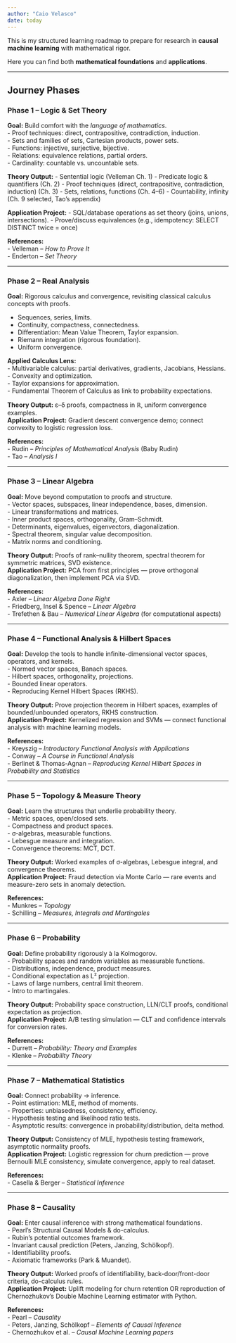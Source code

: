 ```yaml
---
author: "Caio Velasco"
date: today
---
```


This is my structured learning roadmap to prepare for research in **causal machine learning** with mathematical rigor.

Here you can find both **mathematical foundations** and **applications**.

---

## Journey Phases

### Phase 1 – Logic & Set Theory
**Goal:** Build comfort with the *language of mathematics*.  
- Proof techniques: direct, contrapositive, contradiction, induction.  
- Sets and families of sets, Cartesian products, power sets.  
- Functions: injective, surjective, bijective.  
- Relations: equivalence relations, partial orders.  
- Cardinality: countable vs. uncountable sets.  

**Theory Output:**
- Sentential logic (Velleman Ch. 1)
- Predicate logic & quantifiers (Ch. 2)
- Proof techniques (direct, contrapositive, contradiction, induction) (Ch. 3)
- Sets, relations, functions (Ch. 4–6)
- Countability, infinity (Ch. 9 selected, Tao’s appendix)  

**Application Project:** 
- SQL/database operations as set theory (joins, unions, intersections).
- Prove/discuss equivalences (e.g., idempotency: SELECT DISTINCT twice = once)

**References:**  
- Velleman – *How to Prove It*  
- Enderton – *Set Theory*  

---

### Phase 2 – Real Analysis
**Goal:** Rigorous calculus and convergence, revisiting classical calculus concepts with proofs.  

- Sequences, series, limits.  
- Continuity, compactness, connectedness.  
- Differentiation: Mean Value Theorem, Taylor expansion.  
- Riemann integration (rigorous foundation).  
- Uniform convergence.  

**Applied Calculus Lens:**  
- Multivariable calculus: partial derivatives, gradients, Jacobians, Hessians.  
- Convexity and optimization.  
- Taylor expansions for approximation.  
- Fundamental Theorem of Calculus as link to probability expectations.  

**Theory Output:** ε–δ proofs, compactness in ℝ, uniform convergence examples.  
**Application Project:** Gradient descent convergence demo; connect convexity to logistic regression loss.  

**References:**  
- Rudin – *Principles of Mathematical Analysis* (Baby Rudin)  
- Tao – *Analysis I*    

---

### Phase 3 – Linear Algebra
**Goal:** Move beyond computation to proofs and structure.  
- Vector spaces, subspaces, linear independence, bases, dimension.  
- Linear transformations and matrices.  
- Inner product spaces, orthogonality, Gram–Schmidt.  
- Determinants, eigenvalues, eigenvectors, diagonalization.  
- Spectral theorem, singular value decomposition.  
- Matrix norms and conditioning.  

**Theory Output:** Proofs of rank–nullity theorem, spectral theorem for symmetric matrices, SVD existence.  
**Application Project:** PCA from first principles — prove orthogonal diagonalization, then implement PCA via SVD.  

**References:**  
- Axler – *Linear Algebra Done Right*  
- Friedberg, Insel & Spence – *Linear Algebra*  
- Trefethen & Bau – *Numerical Linear Algebra* (for computational aspects)  

---

### Phase 4 – Functional Analysis & Hilbert Spaces
**Goal:** Develop the tools to handle infinite-dimensional vector spaces, operators, and kernels.  
- Normed vector spaces, Banach spaces.  
- Hilbert spaces, orthogonality, projections.  
- Bounded linear operators.  
- Reproducing Kernel Hilbert Spaces (RKHS).  

**Theory Output:** Prove projection theorem in Hilbert spaces, examples of bounded/unbounded operators, RKHS construction.  
**Application Project:** Kernelized regression and SVMs — connect functional analysis with machine learning models.  

**References:**  
- Kreyszig – *Introductory Functional Analysis with Applications*  
- Conway – *A Course in Functional Analysis*  
- Berlinet & Thomas-Agnan – *Reproducing Kernel Hilbert Spaces in Probability and Statistics*  

---

### Phase 5 – Topology & Measure Theory
**Goal:** Learn the structures that underlie probability theory.  
- Metric spaces, open/closed sets.  
- Compactness and product spaces.  
- σ-algebras, measurable functions.  
- Lebesgue measure and integration.  
- Convergence theorems: MCT, DCT.  

**Theory Output:** Worked examples of σ-algebras, Lebesgue integral, and convergence theorems.  
**Application Project:** Fraud detection via Monte Carlo — rare events and measure-zero sets in anomaly detection.  

**References:**  
- Munkres – *Topology*  
- Schilling – *Measures, Integrals and Martingales*  

---

### Phase 6 – Probability
**Goal:** Define probability rigorously à la Kolmogorov.  
- Probability spaces and random variables as measurable functions.  
- Distributions, independence, product measures.  
- Conditional expectation as L² projection.  
- Laws of large numbers, central limit theorem.  
- Intro to martingales.  

**Theory Output:** Probability space construction, LLN/CLT proofs, conditional expectation as projection.  
**Application Project:** A/B testing simulation — CLT and confidence intervals for conversion rates.  

**References:**  
- Durrett – *Probability: Theory and Examples*  
- Klenke – *Probability Theory*  

---

### Phase 7 – Mathematical Statistics
**Goal:** Connect probability → inference.  
- Point estimation: MLE, method of moments.  
- Properties: unbiasedness, consistency, efficiency.  
- Hypothesis testing and likelihood ratio tests.  
- Asymptotic results: convergence in probability/distribution, delta method.  

**Theory Output:** Consistency of MLE, hypothesis testing framework, asymptotic normality proofs.  
**Application Project:** Logistic regression for churn prediction — prove Bernoulli MLE consistency, simulate convergence, apply to real dataset.  

**References:**  
- Casella & Berger – *Statistical Inference*  

---

### Phase 8 – Causality
**Goal:** Enter causal inference with strong mathematical foundations.  
- Pearl’s Structural Causal Models & do-calculus.  
- Rubin’s potential outcomes framework.  
- Invariant causal prediction (Peters, Janzing, Schölkopf).  
- Identifiability proofs.  
- Axiomatic frameworks (Park & Muandet).  

**Theory Output:** Worked proofs of identifiability, back-door/front-door criteria, do-calculus rules.  
**Application Project:** Uplift modeling for churn retention OR reproduction of Chernozhukov’s Double Machine Learning estimator with Python.  

**References:**  
- Pearl – *Causality*  
- Peters, Janzing, Schölkopf – *Elements of Causal Inference*  
- Chernozhukov et al. – *Causal Machine Learning papers*  
